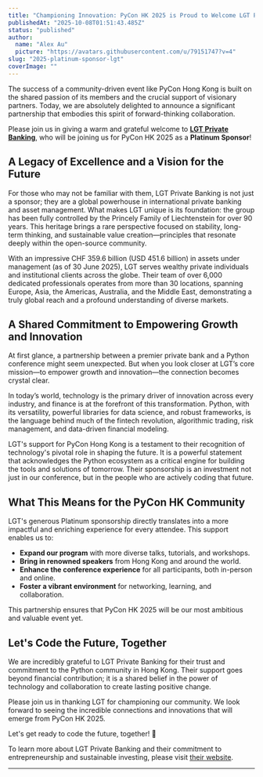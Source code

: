 ```yaml
---
title: "Championing Innovation: PyCon HK 2025 is Proud to Welcome LGT Private Banking as a Platinum Sponsor"
publishedAt: "2025-10-08T01:51:43.485Z"
status: "published"
author:
  name: "Alex Au"
  picture: "https://avatars.githubusercontent.com/u/79151747?v=4"
slug: "2025-platinum-sponsor-lgt"
coverImage: ""
---
```


The success of a community-driven event like PyCon Hong Kong is built on the shared passion of its members and the crucial support of visionary partners. Today, we are absolutely delighted to announce a significant partnership that embodies this spirit of forward-thinking collaboration.

Please join us in giving a warm and grateful welcome to [**LGT Private Banking**](https://www.lgt.com/hk-en), who will be joining us for PyCon HK 2025 as a **Platinum Sponsor**!

## **A Legacy of Excellence and a Vision for the Future**

For those who may not be familiar with them, LGT Private Banking is not just a sponsor; they are a global powerhouse in international private banking and asset management. What makes LGT unique is its foundation: the group has been fully controlled by the Princely Family of Liechtenstein for over 90 years. This heritage brings a rare perspective focused on stability, long-term thinking, and sustainable value creation—principles that resonate deeply within the open-source community.

With an impressive CHF 359.6 billion (USD 451.6 billion) in assets under management (as of 30 June 2025), LGT serves wealthy private individuals and institutional clients across the globe. Their team of over 6,000 dedicated professionals operates from more than 30 locations, spanning Europe, Asia, the Americas, Australia, and the Middle East, demonstrating a truly global reach and a profound understanding of diverse markets.

## **A Shared Commitment to Empowering Growth and Innovation**

At first glance, a partnership between a premier private bank and a Python conference might seem unexpected. But when you look closer at LGT’s core mission—to empower growth and innovation—the connection becomes crystal clear.

In today’s world, technology is the primary driver of innovation across every industry, and finance is at the forefront of this transformation. Python, with its versatility, powerful libraries for data science, and robust frameworks, is the language behind much of the fintech revolution, algorithmic trading, risk management, and data-driven financial modeling.

LGT's support for PyCon Hong Kong is a testament to their recognition of technology's pivotal role in shaping the future. It is a powerful statement that acknowledges the Python ecosystem as a critical engine for building the tools and solutions of tomorrow. Their sponsorship is an investment not just in our conference, but in the people who are actively coding that future.

## **What This Means for the PyCon HK Community**

LGT's generous Platinum sponsorship directly translates into a more impactful and enriching experience for every attendee. This support enables us to:

- **Expand our program** with more diverse talks, tutorials, and workshops.
- **Bring in renowned speakers** from Hong Kong and around the world.
- **Enhance the conference experience** for all participants, both in-person and online.
- **Foster a vibrant environment** for networking, learning, and collaboration.

This partnership ensures that PyCon HK 2025 will be our most ambitious and valuable event yet.

## **Let's Code the Future, Together**

We are incredibly grateful to LGT Private Banking for their trust and commitment to the Python community in Hong Kong. Their support goes beyond financial contribution; it is a shared belief in the power of technology and collaboration to create lasting positive change.

Please join us in thanking LGT for championing our community. We look forward to seeing the incredible connections and innovations that will emerge from PyCon HK 2025.

Let's get ready to code the future, together! 🐍

To learn more about LGT Private Banking and their commitment to entrepreneurship and sustainable investing, please visit [their website](https://www.lgt.com/hk-en).

---